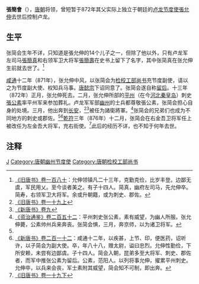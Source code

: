 {{infoboxneeded|东亚男性历史人物|time=2011-01-11T12:42:51+00:00}}
'''張簡會'''（{{bd|？||？|catIdx=Z}}），[[唐朝|唐朝]]将领，曾短暂于872年其父实际上独立于朝廷的[[卢龙节度使|卢龙节度使]][[張允伸|張允伸]]去世后控制卢龙。

== 生平 ==
张简会生年不详，只知道是張允伸的14个儿子之一，但除了他以外，只有卢龙军左司马[[張簡真|張簡真]]和右领军卫大将军[[張簡壽|張簡壽]]在史书上留下了名字，其中张简真在张允伸生前就去世了。<ref name=BT180>[[:s:旧唐书/卷180|《旧唐书》卷一百八十]]：允伸领镇凡二十三年，克勤克俭，比岁丰登。边鄙无虞，军民用乂。至今谈者美之。有子十四人。简真，幽府左司马，先允伸卒。简寿，右领军卫大将军。余或升朝籍，或为刺史、郡佐。</ref>

[[咸通|咸通]]十二年（871年），张允伸中风，以张简会为[[检校|检校]][[工部尚书|工部尚书]]充节度副使，请以之为节度副大使、权知兵马事。[[唐懿宗|唐懿宗]]下诏同意了。张简会遂自称[[留后|留后]]。十三年（872年）正月，张允伸死去。二月，张允伸所部的[[平州|平州]]（在今[[河北|河北]][[秦皇岛|秦皇岛]]）刺史[[張公素|張公素]]率平州军来参加葬礼。卢龙军军部[[幽州|幽州]]的士兵都尊敬張公素，张简会担心自身的处境。三月，他出奔到[[长安|长安]]，<ref>[[:s:旧唐书/卷19上|《旧唐书》卷一十九上]]</ref><ref>[[:s:新唐书/卷9|《新唐书》卷九]]</ref>被任为諸衛將軍。<ref>[[:s:资治通鉴/卷252|《资治通鉴》卷二百五十二]]：平州刺史张公素，素有威望，为幽人所服。张允伸薨，公素帅州兵来奔丧。张简会惧，三月，奔京师，以为诸卫将军。</ref>张简会的兄弟们也成为不同地方的刺史或郡佐。<ref name=BT180/><ref>[[:s:新唐书/卷212|《新唐书》卷二百一十二]]：咸通十二年，以疾甚，上节、印，便医药，诏听许，以子简会为副大使。卒，年八十八，赠太尉，谥曰忠烈。允伸性勤俭，下所安赖，未尝有边鄙虞。子十四人。简会入朝，昆弟多至大将军、刺史、郡佐者，而军中推张公素为留后。公素，范阳人。以列将事允伸，擢累平州刺史。允伸卒，以兵来会丧，军士素附其威望，简会知不可制，即出奔。</ref>[[乾符|乾符]]三年（876年）十二月，张简会在右金吾卫将军任上被改任为左金吾大将军，充右街使。<ref>[[:s:旧唐书/卷19下|《旧唐书》卷一十九下]]</ref>此后的经历不详，也不知于何年去世。

==注释==
{{reflist}}

{{DEFAULTSORT:Z}}
[[Category:张姓|J]]
[[Category:唐朝幽州节度使|Category:唐朝幽州节度使]]
[[Category:唐朝检校工部尚书|Category:唐朝检校工部尚书]]